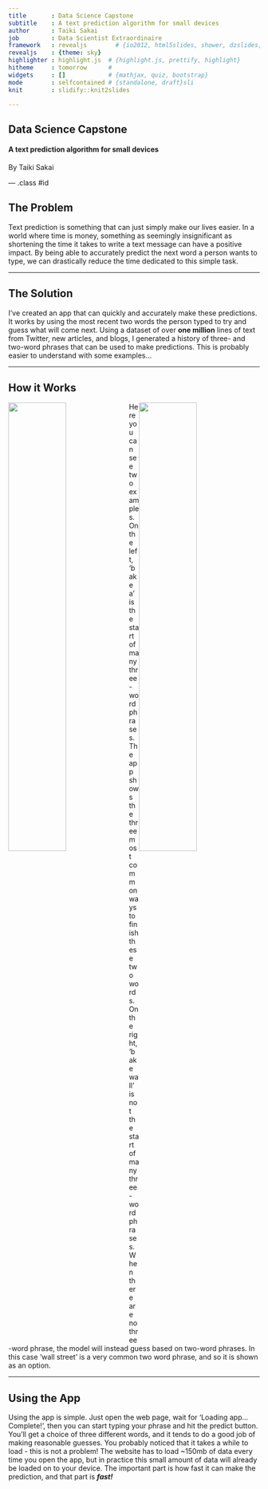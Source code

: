 ```yaml
---
title       : Data Science Capstone
subtitle    : A text prediction algorithm for small devices
author      : Taiki Sakai
job         : Data Scientist Extraordinaire
framework   : revealjs        # {io2012, html5slides, shower, dzslides, ...}
revealjs    : {theme: sky}
highlighter : highlight.js  # {highlight.js, prettify, highlight}
hitheme     : tomorrow      # 
widgets     : []            # {mathjax, quiz, bootstrap}
mode        : selfcontained # {standalone, draft}sli
knit        : slidify::knit2slides

--- 
```

## Data Science Capstone

#### A text prediction algorithm for small devices
<p> By Taiki Sakai </p>

--- .class #id 

## The Problem

Text prediction is something that can just simply make our lives easier.
In a world where time is money, something as seemingly insignificant as shortening the
time it takes to write a text message can have a positive impact. By
being able to accurately predict the next word a person wants to type, we
can drastically reduce the time dedicated to this simple task. 

---

## The Solution

I've created an app that can quickly and accurately make these predictions. It 
works by using the most recent two words the person typed to try and guess
what will come next. Using a dataset of over **one million** lines of text
from Twitter, new articles, and blogs, I generated a history of three- and
two-word phrases that can be used to make predictions. This is probably easier
to understand with some examples...

--- 

## How it Works

<img src=left.png style=float:left;width:48%;height:48%">
<img src=right.png style=float:right;width:48%;height:48%">

Here you can see two examples. On the left, 'bake a' is the start
of many three-word phrases. The app shows the three most common ways to
finish these two words. On the right, 'bake wall' is not the start of
many three-word phrases. When there are no three-word phrase, the model
will instead guess based on two-word phrases. In this case 'wall street'
is a very common two word phrase, and so it is shown as an option.

---

## Using the App

Using the app is simple. Just open the web page, wait for 'Loading app... Complete!',
then you can start typing your phrase and hit the predict button.
You'll get a choice of three different words, and it tends to do a good job of making
reasonable guesses. You probably noticed that it takes a while to load - this is not a problem!
The website has to load ~150mb of data every time you open the app, but in practice
this small amount of data will already be loaded on to your device. The important part
is how fast it can make the prediction, and that part is ***fast!***

